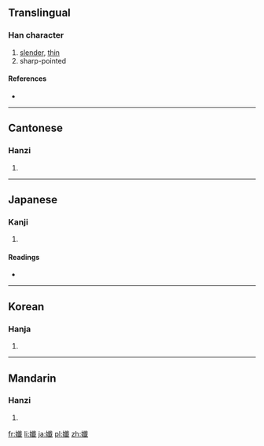 ==Translingual==

===Han character===
{{Han char|rn=38|rad=女|as=17|sn=20|four=4345<sub>0</sub>|canj=女人戈一 (VOIM)|ids=⿰[[女]][[韱]]}}

# [[slender]], [[thin]]
# sharp-pointed

====References====
* {{Han ref|kx=0274.090|dkj=06893|dj=0542.260|hdz=21090.120|uh=5B45|ud=23365|bh=F443|bd=62531}}

----

==Cantonese==

===Hanzi===
{{yue-hanzi|jyut=cim1|y=chim1}}

# {{defn|lang=yue|sort=女17}}

----

==Japanese==

===Kanji===
{{ja-kanji|grade=|rs=女17}}

# {{defn|lang=ja|sort=女17}}

====Readings====
* {{ja-readings|goon=[[せん]] (sen), from [[せむ]]|kanon=[[せん]] (sen), from [[せむ]]|kun=[[かよわい]] (kayowai)}}

----

==Korean==

===Hanja===
{{ko-hanja|hangeul=섬|rv=seom|mr=sŏm}}

# {{defn|lang=ko|sort=女17}}

----

==Mandarin==

===Hanzi===
{{cmn-hanzi|pin=[[qiān]] ([[qian1]]), [[xiān]] ([[xian1]])|wg=ch'ien<sup>1</sup>, hsien<sup>1</sup>}}

# {{defn|lang=cmn|sort=女17}}

[[fr:孅]]
[[li:孅]]
[[ja:孅]]
[[pl:孅]]
[[zh:孅]]